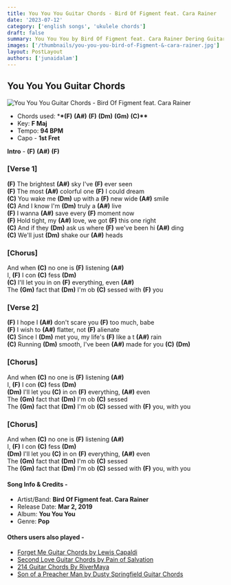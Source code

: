 ```yaml
---
title: You You You Guitar Chords - Bird Of Figment feat. Cara Rainer
date: '2023-07-12'
category: ['english songs', 'ukulele chords']
draft: false
summary: You You You by Bird Of Figment feat. Cara Rainer Dering Guitar, Piano & Ukulele Chords, Chords used - (F) (A#) (F) (Dm)(Gm) (C), Capo - 1st Fret, Key - F major
images: ['/thumbnails/you-you-you-bird-of-Figment-&-cara-rainer.jpg']
layout: PostLayout
authors: ['junaidalam']
---
```


## You You You Guitar Chords

![You You You Guitar Chords - Bird Of Figment feat. Cara Rainer](/thumbnails/you-you-you-bird-of-Figment-&-cara-rainer.jpg)

- Chords used: \***\*(F)** **(A#)** **(F)** **(Dm)** **(Gm)** **(C)\*\***
- Key: **F Maj**
- Tempo: **94 BPM**
- Capo - **1st Fret**

**Intro** - **(F)** **(A#)** **(F)**

### \[Verse 1\]

**(F)** The brightest **(A#)** sky I've **(F)** ever seen\
**(F)** The most **(A#)** colorful one **(F)** I could dream\
**(C)** You wake me **(Dm)** up with a **(F)** new wide **(A#)** smile\
**(C)** And I know I'm **(Dm)** truly a **(A#)** live\
**(F)** I wanna **(A#)** save every **(F)** moment now\
**(F)** Hold tight, my **(A#)** love, we got **(F)** this one right\
**(C)** And if they **(Dm)** ask us where **(F)** we've been hi **(A#)** ding\
**(C)** We'll just **(Dm)** shake our **(A#)** heads

### \[Chorus\]

And when **(C)** no one is **(F)** listening **(A#)**\
I, **(F)** I con **(C)** fess **(Dm)**\
**(C)** I'll let you in on **(F)** everything, even **(A#)**\
The **(Gm)** fact that **(Dm)** I'm ob **(C)** sessed with **(F)** you

### \[Verse 2\]

**(F)** I hope I **(A#)** don't scare you **(F)** too much, babe\
**(F)** I wish to **(A#)** flatter, not **(F)** alienate\
**(C)** Since I **(Dm)** met you, my life's **(F)** like a t **(A#)** rain\
**(C)** Running **(Dm)** smooth, I've been **(A#)** made for you **(C)** **(Dm)**

### \[Chorus\]

And when **(C)** no one is **(F)** listening **(A#)**\
I, **(F)** I con **(C)** fess **(Dm)**\
**(Dm)** I'll let you **(C)** in on **(F)** everything, **(A#)** even\
The **(Gm)** fact that **(Dm)** I'm ob **(C)** sessed\
The **(Gm)** fact that **(Dm)** I'm ob **(C)** sessed with **(F)** you, with you

### \[Chorus\]

And when **(C)** no one is **(F)** listening **(A#)**\
I, **(F)** I con **(C)** fess **(Dm)**\
**(Dm)** I'll let you **(C)** in on **(F)** everything, **(A#)** even\
The **(Gm)** fact that **(Dm)** I'm ob **(C)** sessed\
The **(Gm)** fact that **(Dm)** I'm ob **(C)** sessed with **(F)** you, with you

#### Song Info & Credits -

- Artist/Band: **Bird Of Figment feat. Cara Rainer**
- Release Date: **Mar 2, 2019**
- Album: **You You You**
- Genre: **Pop**

#### Others users also played -

- [Forget Me Guitar Chords by Lewis Capaldi](https://www.chordsco.com/chords/forget-me-guitar-chords-by-lewis-capaldi)
- [Second Love Guitar Chords by Pain of Salvation](https://www.chordsco.com/chords/second-love-guitar-chords-by-pain-of-salvation)
- [214 Guitar Chords By RiverMaya](https://www.chordsco.com/chords/214-guitar-chords-by-river-maya)
- [Son of a Preacher Man by Dusty Springfield Guitar Chords](https://www.chordsco.com/chords/son-of-a-preacher-man-by-dusty-springfield-guitar-chords)
